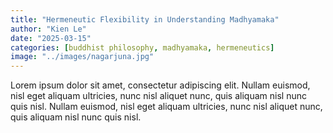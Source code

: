 ```yaml
---
title: "Hermeneutic Flexibility in Understanding Madhyamaka"
author: "Kien Le"
date: "2025-03-15"
categories: [buddhist philosophy, madhyamaka, hermeneutics]
image: "../images/nagarjuna.jpg"
---
```


Lorem ipsum dolor sit amet, consectetur adipiscing elit. Nullam euismod, nisl eget aliquam ultricies, nunc nisl aliquet nunc, quis aliquam nisl nunc quis nisl. Nullam euismod, nisl eget aliquam ultricies, nunc nisl aliquet nunc, quis aliquam nisl nunc quis nisl.